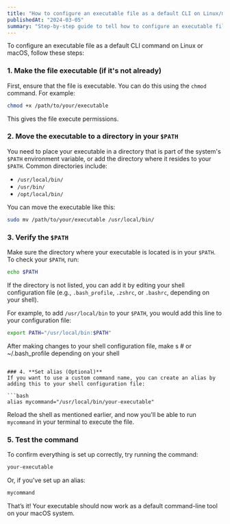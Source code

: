```yaml
---
title: "How to configure an executable file as a default CLI on Linux/macOS?"
publishedAt: "2024-03-05"
summary: "Step-by-step guide to tell how to configure an executable file as a default CLI command on Linux or macOS"
---
```


To configure an executable file as a default CLI command on Linux or macOS, follow these steps:

### 1. **Make the file executable** (if it's not already)
First, ensure that the file is executable. You can do this using the `chmod` command. For example:

```bash
chmod +x /path/to/your/executable
```

This gives the file execute permissions.

### 2. **Move the executable to a directory in your `$PATH`**
You need to place your executable in a directory that is part of the system's `$PATH` environment variable, or add the directory where it resides to your `$PATH`. Common directories include:

- `/usr/local/bin/`
- `/usr/bin/`
- `/opt/local/bin/`

You can move the executable like this:

```bash
sudo mv /path/to/your/executable /usr/local/bin/
```

### 3. **Verify the `$PATH`**
Make sure the directory where your executable is located is in your `$PATH`. To check your `$PATH`, run:

```bash
echo $PATH
```

If the directory is not listed, you can add it by editing your shell configuration file (e.g., `.bash_profile`, `.zshrc`, or `.bashrc`, depending on your shell).

For example, to add `/usr/local/bin` to your `$PATH`, you would add this line to your configuration file:

```bash
export PATH="/usr/local/bin:$PATH"
```

After making changes to your shell configuration file, make s # or ~/.bash_profile depending on your shell
```

### 4. **Set alias (Optional)**
If you want to use a custom command name, you can create an alias by adding this to your shell configuration file:

```bash
alias mycommand="/usr/local/bin/your-executable"
```

Reload the shell as mentioned earlier, and now you'll be able to run `mycommand` in your terminal to execute the file.

### 5. **Test the command**
To confirm everything is set up correctly, try running the command:

```bash
your-executable
```

Or, if you've set up an alias:

```bash
mycommand
```

That’s it! Your executable should now work as a default command-line tool on your macOS system.